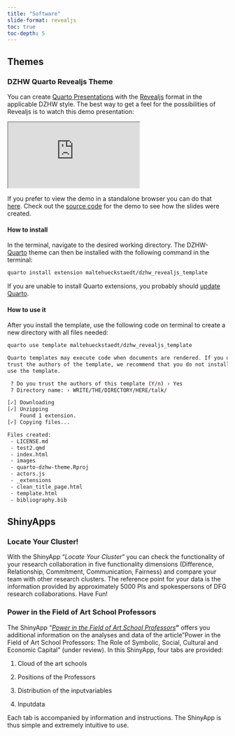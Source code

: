 ```yaml
---
title: "Software"
slide-format: revealjs
toc: true
toc-depth: 5
---
```


## Themes

### DZHW Quarto Revealjs Theme

You can create [Quarto Presentations](https://quarto.org/docs/presentations/) with the [Revealjs](https://quarto.org/docs/presentations/revealjs/) format in the applicable DZHW style. The best way to get a feel for the possibilities of Revealjs is to watch this demo presentation:

<div>

```{=html}
<iframe class="slide-deck" src="https://maltehueckstaedt.github.io/dzhw_revealjs_template/#/title-slide"></iframe>
```

</div>

If you prefer to view the demo in a standalone browser you can do that [here](https://maltehueckstaedt.github.io/dzhw_revealjs_template/#/title-slide). Check out the [source code](https://github.com/maltehueckstaedt/dzhw_revealjs_template/blob/main/template.qmd) for the demo to see how the slides were created.

#### How to install

In the terminal, navigate to the desired working directory. The DZHW-[Quarto](https://quarto.org) theme can then be installed with the following command in the terminal:

``` bash
quarto install extension maltehueckstaedt/dzhw_revealjs_template
```

If you are unable to install Quarto extensions, you probably should [update Quarto](https://quarto.org/docs/get-started/).

#### How to use it

After you install the template, use the following code on terminal to create a new directory with all files needed:

``` bash
quarto use template maltehueckstaedt/dzhw_revealjs_template
```

``` bash
Quarto templates may execute code when documents are rendered. If you do not 
trust the authors of the template, we recommend that you do not install or 
use the template.
```

``` bash
 ? Do you trust the authors of this template (Y/n) › Yes
 ? Directory name: › WRITE/THE/DIRECTORY/HERE/talk/
```

``` bash
[✓] Downloading
[✓] Unzipping
    Found 1 extension.
[✓] Copying files...

Files created:
 - LICENSE.md
 - test2.qmd
 - index.html
 - images
 - quarto-dzhw-theme.Rproj
 - actors.js
 - _extensions
 - clean_title_page.html
 - template.html
 - bibliography.bib
```

## ShinyApps

### Locate Your Cluster!

With the ShinyApp "*Locate Your Cluster*" you can check the functionality of your research collaboration in five functionality dimensions (Difference, Relationship, Commitment, Communication, Fairness) and compare your team with other research clusters. The reference point for your data is the information provided by approximately 5000 PIs and spokespersons of DFG research collaborations. Have Fun!

### **Power in the Field of Art School Professors** 

The ShinyApp "[*Power in the Field of Art School Professors*](https://chernofffaces.shinyapps.io/field_of_art_professors_supp_materials/)**"** offers you additional information on the analyses and data of the article "Power in the Field of Art School Professors: The Role of Symbolic, Social, Cultural and Economic Capital" (under review). In this ShinyApp, four tabs are provided:

1.  Cloud of the art schools

2.  Positions of the Professors

3.  Distribution of the inputvariables

4.  Inputdata

Each tab is accompanied by information and instructions. The ShinyApp is thus simple and extremely intuitive to use.
